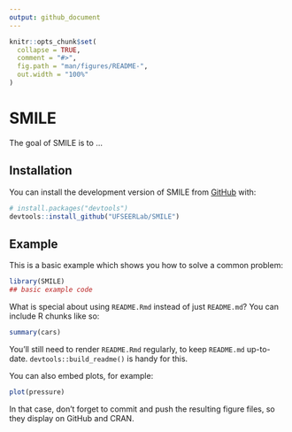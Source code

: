 ```yaml
---
output: github_document
---
```


<!-- README.md is generated from README.Rmd. Please edit that file -->

```r
knitr::opts_chunk$set(
  collapse = TRUE,
  comment = "#>",
  fig.path = "man/figures/README-",
  out.width = "100%"
)
```

# SMILE

<!-- badges: start -->
<!-- badges: end -->

The goal of SMILE is to ...

## Installation

You can install the development version of SMILE from [GitHub](https://github.com/) with:

``` r
# install.packages("devtools")
devtools::install_github("UFSEERLab/SMILE")
```

## Example

This is a basic example which shows you how to solve a common problem:

```r
library(SMILE)
## basic example code
```

What is special about using `README.Rmd` instead of just `README.md`? You can include R chunks like so:

```r
summary(cars)
```

You'll still need to render `README.Rmd` regularly, to keep `README.md` up-to-date. `devtools::build_readme()` is handy for this.

You can also embed plots, for example:

```r
plot(pressure)
```

In that case, don't forget to commit and push the resulting figure files, so they display on GitHub and CRAN.
